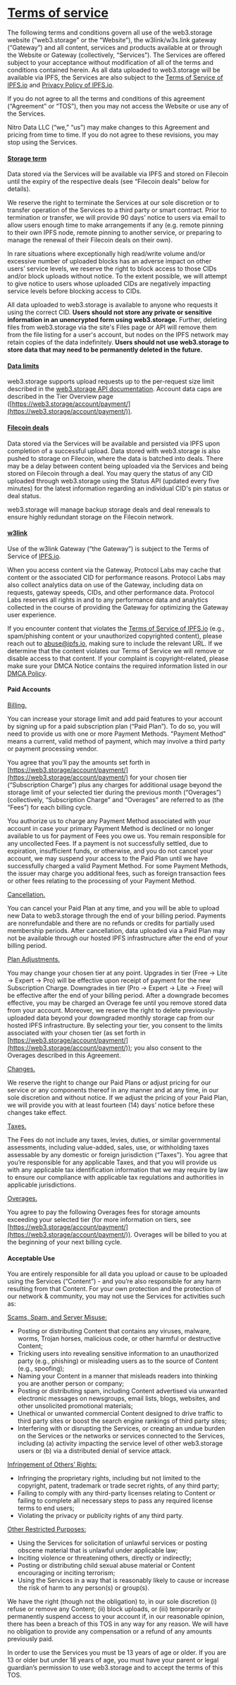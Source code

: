 # **[Terms of service](https://web3.storage/terms/#terms-of-service)**

The following terms and conditions govern all use of the web3.storage website (“web3.storage” or the “Website”), the w3link/w3s.link gateway (“Gateway”) and all content, services and products available at or through the Website or Gateway (collectively, “Services”). The Services are offered subject to your acceptance without modification of all of the terms and conditions contained herein. As all data uploaded to web3.storage will be available via IPFS, the Services are also subject to the [Terms of Service of IPFS.io](https://discuss.ipfs.io/tos) and [Privacy Policy of IPFS.io](https://discuss.ipfs.io/privacy).

If you do not agree to all the terms and conditions of this agreement (“Agreement” or “TOS”), then you may not access the Website or use any of the Services.

Nitro Data LLC (“we,” “us”) may make changes to this Agreement and pricing from time to time. If you do not agree to these revisions, you may stop using the Services.


#### **[Storage term](https://web3.storage/terms/#storage-term)**

Data stored via the Services will be available via IPFS and stored on Filecoin until the expiry of the respective deals (see “Filecoin deals” below for details).

We reserve the right to terminate the Services at our sole discretion or to transfer operation of the Services to a third party or smart contract. Prior to termination or transfer, we will provide 90 days’ notice to users via email to allow users enough time to make arrangements if any (e.g. remote pinning to their own IPFS node, remote pinning to another service, or preparing to manage the renewal of their Filecoin deals on their own).

In rare situations where exceptionally high read/write volume and/or excessive number of uploaded blocks has an adverse impact on other users’ service levels, we reserve the right to block access to those CIDs and/or block uploads without notice. To the extent possible, we will attempt to give notice to users whose uploaded CIDs are negatively impacting service levels before blocking access to CIDs.

All data uploaded to web3.storage is available to anyone who requests it using the correct CID. **Users should not store any private or sensitive information in an unencrypted form using web3.storage.** Further, deleting files from web3.storage via the site's Files page or API will remove them from the file listing for a user's account, but nodes on the IPFS network may retain copies of the data indefinitely. **Users should not use web3.storage to store data that may need to be permanently deleted in the future.**


#### **[Data limits](https://web3.storage/terms/#data-limits)**

web3.storage supports upload requests up to the per-request size limit described in the [web3.storage API documentation](https://web3.storage/docs/reference/http-api/). Account data caps are described in the Tier Overview page ([https://web3.storage/account/payment/](https://web3.storage/account/payment/)).  


#### **[Filecoin deals](https://web3.storage/terms/#filecoin-deals)**

Data stored via the Services will be available and persisted via IPFS upon completion of a successful upload. Data stored with web3.storage is also pushed to storage on Filecoin, where the data is batched into deals. There may be a delay between content being uploaded via the Services and being stored on Filecoin through a deal. You may query the status of any CID uploaded through web3.storage using the Status API (updated every five minutes) for the latest information regarding an individual CID's pin status or deal status.

web3.storage will manage backup storage deals and deal renewals to ensure highly redundant storage on the Filecoin network.


#### **[w3link](https://web3.storage/terms/#w3link)**

Use of the w3link Gateway (“the Gateway”) is subject to the Terms of Service of [IPFS.io](https://discuss.ipfs.io/tos).

When you access content via the Gateway, Protocol Labs may cache that content or the associated CID for performance reasons. Protocol Labs may also collect analytics data on use of the Gateway, including data on requests, gateway speeds, CIDs, and other performance data. Protocol Labs reserves all rights in and to any performance data and analytics collected in the course of providing the Gateway for optimizing the Gateway user experience.

If you encounter content that violates the [Terms of Service of IPFS.io](https://discuss.ipfs.io/tos) (e.g., spam/phishing content or your unauthorized copyrighted content), please reach out to abuse@ipfs.io, making sure to include the relevant URL. If we determine that the content violates our Terms of Service we will remove or disable access to that content. If your complaint is copyright-related, please make sure your DMCA Notice contains the required information listed in our [DMCA Policy](https://ipfs.io/legal/).


#### **Paid Accounts**

<u>Billing.</u>

You can increase your storage limit and add paid features to your account by signing up for a paid subscription plan (“Paid Plan”). To do so, you will need to provide us with one or more Payment Methods. "Payment Method" means a current, valid method of payment, which may involve a third party or payment processing vendor.  

You agree that you’ll pay the amounts set forth in [https://web3.storage/account/payment/](https://web3.storage/account/payment/) for your chosen tier (“Subscription Charge”) plus any charges for additional usage beyond the storage limit of your selected tier during the previous month (“Overages”) (collectively, “Subscription Charge” and “Overages” are referred to as (the “Fees”) for each billing cycle.

You authorize us to charge any Payment Method associated with your account in case your primary Payment Method is declined or no longer available to us for payment of Fees you owe us. You remain responsible for any uncollected Fees. If a payment is not successfully settled, due to expiration, insufficient funds, or otherwise, and you do not cancel your account, we may suspend your access to the Paid Plan until we have successfully charged a valid Payment Method. For some Payment Methods, the issuer may charge you additional fees, such as foreign transaction fees or other fees relating to the processing of your Payment Method. 

<u>Cancellation.</u>

You can cancel your Paid Plan at any time, and you will be able to upload new Data to web3.storage through the end of your billing period. Payments are nonrefundable and there are no refunds or credits for partially used membership periods. After cancellation, data uploaded via a Paid Plan may not be available through our hosted IPFS infrastructure after the end of your billing period.

<u>Plan Adjustments.</u>

You may change your chosen tier at any point. Upgrades in tier (Free → Lite → Expert → Pro) will be effective upon receipt of payment for the new Subscription Charge. Downgrades in tier (Pro → Expert → Lite → Free) will be effective after the end of your billing period. After a downgrade becomes effective, you may be charged an Overage fee until you remove stored data from your account. Moreover, we reserve the right to delete previously-uploaded data beyond your downgraded monthly storage cap from our hosted IPFS infrastructure. By selecting your tier, you consent to the limits associated with your chosen tier (as set forth in [https://web3.storage/account/payment/](https://web3.storage/account/payment/)); you also consent to the Overages described in this Agreement. 

<u>Changes.</u>

We reserve the right to change our Paid Plans or adjust pricing for our service or any components thereof in any manner and at any time, in our sole discretion and without notice. If we adjust the pricing of your Paid Plan, we will provide you with at least fourteen (14) days’ notice before these changes take effect.

<u>Taxes.</u>

The Fees do not include any taxes, levies, duties, or similar governmental assessments, including value-added, sales, use, or withholding taxes assessable by any domestic or foreign jurisdiction (“Taxes”).  You agree that you’re responsible for any applicable Taxes, and that you will provide us with any applicable tax identification information that we may require by law to ensure our compliance with applicable tax regulations and authorities in applicable jurisdictions.

<u>Overages.</u>

You agree to pay the following Overages fees for storage amounts exceeding your selected tier (for more information on tiers, see [https://web3.storage/account/payment/](https://web3.storage/account/payment/)). Overages will be billed to you at the beginning of your next billing cycle.


#### **Acceptable Use**

You are entirely responsible for all data you upload or cause to be uploaded using the Services (“Content”) - and you’re also responsible for any harm resulting from that Content.  For your own protection and the protection of our network & community, you may not use the Services for activities such as:  

<u>Scams, Spam, and Server Misuse:</u>



* Posting or distributing Content that contains any viruses, malware, worms, Trojan horses, malicious code, or other harmful or destructive Content;
* Tricking users into revealing sensitive information to an unauthorized party (e.g., phishing) or misleading users as to the source of Content (e.g., spoofing);
* Naming your Content in a manner that misleads readers into thinking you are another person or company;
* Posting or distributing spam, including Content advertised via unwanted electronic messages on newsgroups, email lists, blogs, websites, and other unsolicited promotional materials;
* Unethical or unwanted commercial Content designed to drive traffic to third party sites or boost the search engine rankings of third party sites;
* Interfering with or disrupting the Services, or creating an undue burden on the Services or the networks or services connected to the Services, including (a) activity impacting the service level of other web3.storage users or (b) via a distributed denial of service attack.

<u>Infringement of Others’ Rights:</u>



* Infringing the proprietary rights, including but not limited to the copyright, patent, trademark or trade secret rights, of any third party;
* Failing to comply with any third-party licenses relating to Content or failing to complete all necessary steps to pass any required license terms to end users;
* Violating the privacy or publicity rights of any third party.

<u>Other Restricted Purposes:</u>



* Using the Services for solicitation of unlawful services or posting obscene material that is unlawful under applicable law;
* Inciting violence or threatening others, directly or indirectly;
* Posting or distributing child sexual abuse material or Content encouraging or inciting terrorism;
* Using the Services in a way that is reasonably likely to cause or increase the risk of harm to any person(s) or group(s).

We have the right (though not the obligation) to, in our sole discretion (i) refuse or remove any Content; (ii) block uploads, or (iii) temporarily or permanently suspend access to your account if, in our reasonable opinion, there has been a breach of this TOS in any way for any reason. We will have no obligation to provide any compensation or a refund of any amounts previously paid.

In order to use the Services you must be 13 years of age or older. If you are 13 or older but under 18 years of age, you must have your parent or legal guardian’s permission to use web3.storage and to accept the terms of this TOS.
